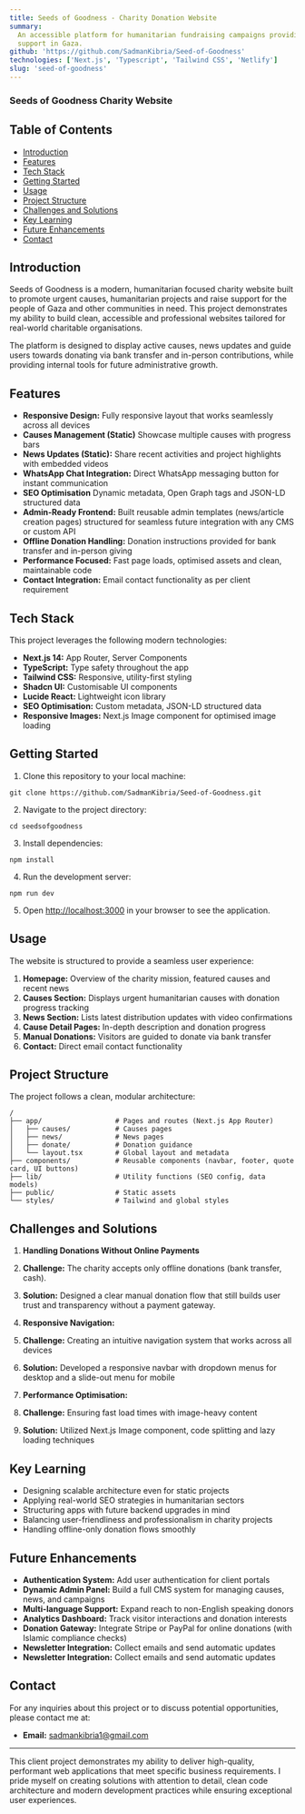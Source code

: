 ```yaml
---
title: Seeds of Goodness - Charity Donation Website
summary:
  An accessible platform for humanitarian fundraising campaigns providing
  support in Gaza.
github: 'https://github.com/SadmanKibria/Seed-of-Goodness'
technologies: ['Next.js', 'Typescript', 'Tailwind CSS', 'Netlify']
slug: 'seed-of-goodness'
---
```


### Seeds of Goodness Charity Website

## Table of Contents

- [Introduction](#introduction)
- [Features](#features)
- [Tech Stack](#tech-stack)
- [Getting Started](#getting-started)
- [Usage](#usage)
- [Project Structure](#project-structure)
- [Challenges and Solutions](#challenges-and-solutions)
- [Key Learning](#key-learning)
- [Future Enhancements](#future-enhancements)
- [Contact](#contact)

## Introduction

Seeds of Goodness is a modern, humanitarian focused charity website built to
promote urgent causes, humanitarian projects and raise support for the people of
Gaza and other communities in need. This project demonstrates my ability to
build clean, accessible and professional websites tailored for real-world
charitable organisations.

The platform is designed to display active causes, news updates and guide users
towards donating via bank transfer and in-person contributions, while providing
internal tools for future administrative growth.

## Features

- **Responsive Design:** Fully responsive layout that works seamlessly across
  all devices
- **Causes Management (Static)** Showcase multiple causes with progress bars
- **News Updates (Static):** Share recent activities and project highlights with
  embedded videos
- **WhatsApp Chat Integration:** Direct WhatsApp messaging button for instant
  communication
- **SEO Optimisation** Dynamic metadata, Open Graph tags and JSON-LD structured
  data
- **Admin-Ready Frontend:** Built reusable admin templates (news/article
  creation pages) structured for seamless future integration with any CMS or
  custom API
- **Offline Donation Handling:** Donation instructions provided for bank
  transfer and in-person giving
- **Performance Focused:** Fast page loads, optimised assets and clean,
  maintainable code
- **Contact Integration:** Email contact functionality as per client requirement

## Tech Stack

This project leverages the following modern technologies:

- **Next.js 14:** App Router, Server Components
- **TypeScript:** Type safety throughout the app
- **Tailwind CSS:** Responsive, utility-first styling
- **Shadcn UI:** Customisable UI components
- **Lucide React:** Lightweight icon library
- **SEO Optimisation:** Custom metadata, JSON-LD structured data
- **Responsive Images:** Next.js Image component for optimised image loading

## Getting Started

1. Clone this repository to your local machine:

```shellscript
git clone https://github.com/SadmanKibria/Seed-of-Goodness.git
```

2. Navigate to the project directory:

```shellscript
cd seedsofgoodness
```

3. Install dependencies:

```shellscript
npm install
```

4. Run the development server:

```shellscript
npm run dev
```

5. Open [http://localhost:3000](http://localhost:3000) in your browser to see
   the application.

## Usage

The website is structured to provide a seamless user experience:

1. **Homepage:** Overview of the charity mission, featured causes and recent
   news
2. **Causes Section:** Displays urgent humanitarian causes with donation
   progress tracking
3. **News Section:** Lists latest distribution updates with video confirmations
4. **Cause Detail Pages:** In-depth description and donation progress
5. **Manual Donations:** Visitors are guided to donate via bank transfer
6. **Contact:** Direct email contact functionality

## Project Structure

The project follows a clean, modular architecture:

```plaintext
/
├── app/                  # Pages and routes (Next.js App Router)
│   ├── causes/           # Causes pages
│   ├── news/             # News pages
│   ├── donate/           # Donation guidance
│   └── layout.tsx        # Global layout and metadata
├── components/           # Reusable components (navbar, footer, quote card, UI buttons)
├── lib/                  # Utility functions (SEO config, data models)
├── public/               # Static assets
└── styles/               # Tailwind and global styles

```

## Challenges and Solutions

1. **Handling Donations Without Online Payments**

1. **Challenge:** The charity accepts only offline donations (bank transfer,
   cash).
1. **Solution:** Designed a clear manual donation flow that still builds user
   trust and transparency without a payment gateway.

1. **Responsive Navigation:**

1. **Challenge:** Creating an intuitive navigation system that works across all
   devices
1. **Solution:** Developed a responsive navbar with dropdown menus for desktop
   and a slide-out menu for mobile

1. **Performance Optimisation:**

1. **Challenge:** Ensuring fast load times with image-heavy content
1. **Solution:** Utilized Next.js Image component, code splitting and lazy
   loading techniques

## Key Learning

- Designing scalable architecture even for static projects
- Applying real-world SEO strategies in humanitarian sectors
- Structuring apps with future backend upgrades in mind
- Balancing user-friendliness and professionalism in charity projects
- Handling offline-only donation flows smoothly

## Future Enhancements

- **Authentication System:** Add user authentication for client portals
- **Dynamic Admin Panel:** Build a full CMS system for managing causes, news,
  and campaigns
- **Multi-language Support:** Expand reach to non-English speaking donors
- **Analytics Dashboard:** Track visitor interactions and donation interests
- **Donation Gateway:** Integrate Stripe or PayPal for online donations (with
  Islamic compliance checks)
- **Newsletter Integration:** Collect emails and send automatic updates
- **Newsletter Integration:** Collect emails and send automatic updates

## Contact

For any inquiries about this project or to discuss potential opportunities,
please contact me at:

- **Email:** [sadmankibria1@gmail.com](mailto:your.email@example.com)

---

This client project demonstrates my ability to deliver high-quality, performant
web applications that meet specific business requirements. I pride myself on
creating solutions with attention to detail, clean code architecture and modern
development practices while ensuring exceptional user experiences.
